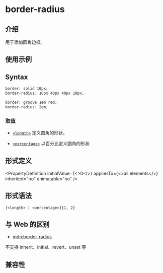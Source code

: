 # border-radius

## 介绍

用于添加圆角边框。

## 使用示例


<Go
  example="css-api"
  defaultFile="src/border-radius/App.tsx"
  img="https://lf-lynx.tiktok-cdns.com/obj/lynx-artifacts-oss-sg/lynx-website/assets/doc/css/border-radius.jpg"
  defaultEntryFile="dist/border-radius.lynx.bundle"
  entry="src/border-radius"
/>

## Syntax

```css
border: solid 10px;
border-radius: 10px 40px 40px 10px;
```

```css
border: groove 1em red;
border-radius: 2em;
```

### 取值

- [`<length>`](/api/css/data-type/length.mdx)
  定义圆角的形状。

- [`<percentage>`](/api/css/data-type/percentage.mdx)
  以百分比定义圆角的形状

## 形式定义


<PropertyDefinition
  initialValue={<>0</>}
  appliesTo={<>all elements</>}
  inherited="no"
  animatable="no"
/>

## 形式语法

```
[<length> | <percentage>]{1, 2}
```

## 与 Web 的区别

- [mdn:border-radius](https://developer.mozilla.org/en-US/docs/Web/CSS/border-radius)

不支持 inherit、initial、revert、unset 等

## 兼容性


<LegacyCompatTable metadata="css/properties/border-radius" />

